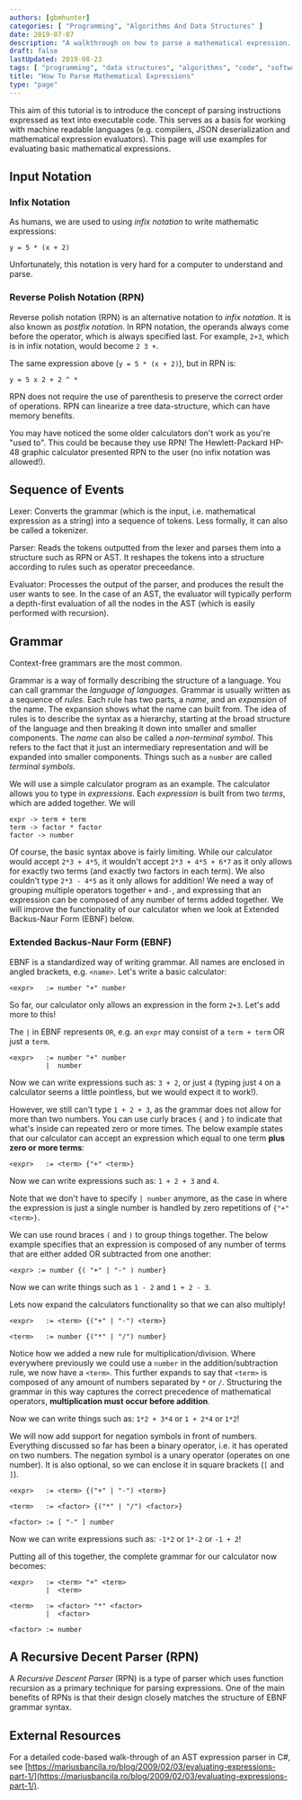 ```yaml
---
authors: [gbmhunter]
categories: [ "Programming", "Algorithms And Data Structures" ]
date: 2019-07-07
description: "A walkthrough on how to parse a mathematical expression. Covers grammar, lexers, parsers, RPN, infix and postfix notation, ASTs and more."
draft: false
lastUpdated: 2019-08-23
tags: [ "programming", "data structures", "algorithms", "code", "software", "extended Backus-Naur form", "EBNF", "recursive decent parsers", "RPN", "parsers", "grammar", "lexers", "evaluators", "abstract syntax trees", "AST", "infix notation", "postfix notation" ]
title: "How To Parse Mathematical Expressions"
type: "page"
---
```



This aim of this tutorial is to introduce the concept of parsing instructions expressed as text into executable code. This serves as a basis for working with machine readable languages (e.g. compilers, JSON deserialization and mathematical expression evaluators). This page will use examples for evaluating basic mathematical expressions.

## Input Notation

### Infix Notation

As humans, we are used to using _infix notation_ to write mathematic expressions:

```text
y = 5 * (x + 2)
```

Unfortunately, this notation is very hard for a computer to understand and parse.

### Reverse Polish Notation (RPN)

Reverse polish notation (RPN) is an alternative notation to _infix notation_. It is also known as _postfix notation_. In RPN notation, the operands always come before the operator, which is always specified last. For example, `2+3`, which is in infix notation, would become `2 3 +`.

The same expression above (`y = 5 * (x + 2)`), but in RPN is:

```text
y = 5 x 2 + 2 ^ *
```

RPN does not require the use of parenthesis to preserve the correct order of operations. RPN can linearize a tree data-structure, which can have memory benefits.

You may have noticed the some older calculators don't work as you're "used to". This could be because they use RPN! The Hewlett-Packard HP-48 graphic calculator presented RPN to the user (no infix notation was allowed!).

## Sequence of Events

Lexer: Converts the grammar (which is the input, i.e. mathematical expression as a string) into a sequence of tokens. Less formally, it can also be called a tokenizer.

Parser: Reads the tokens outputted from the lexer and parses them into a structure such as RPN or AST. It reshapes the tokens into a structure according to rules such as operator preceedance.

Evaluator: Processes the output of the parser, and produces the result the user wants to see. In the case of an AST, the evaluator will typically perform a depth-first evaluation of all the nodes in the AST (which is easily performed with recursion).

## Grammar



Context-free grammars are the most common.

Grammar is a way of formally describing the structure of a language. You can call grammar the _language of languages_. Grammar is usually written as a sequence of _rules_. Each rule has two parts, a _name_, and an _expansion_ of the name. The expansion shows what the name can built from. The idea of rules is to describe the syntax as a hierarchy, starting at the broad structure of the language and then breaking it down into smaller and smaller components. The _name_ can also be called a _non-terminal symbol_. This refers to the fact that it just an intermediary representation and will be expanded into smaller components. Things such as a `number` are called _terminal symbols_.

We will use a simple calculator program as an example. The calculator allows you to type in _expressions_. Each _expression_ is built from two _terms_, which are added together. We will 

```text
expr -> term + term
term -> factor * factor
factor -> number
```

Of course, the basic syntax above is fairly limiting. While our calculator would accept `2*3 + 4*5`, it wouldn't accept `2*3 + 4*5 + 6*7` as it only allows for exactly two terms (and exactly two factors in each term). We also couldn't type `2*3 - 4*5` as it only allows for addition! We need a way of grouping multiple operators together `+` and`-`, and expressing that an expression can be composed of any number of terms added together. We will improve the functionality of our calculator when we look at Extended Backus-Naur Form (EBNF) below.

### Extended Backus-Naur Form (EBNF)

EBNF is a standardized way of writing grammar. All names are enclosed in angled brackets, e.g. `<name>`. Let's write a basic calculator:

```text
<expr>   := number "+" number
```

So far, our calculator only allows an expression in the form `2+3`. Let's add more to this!

The `|` in EBNF represents `OR`, e.g. an `expr` may consist of a `term + term` OR just a `term`.

```text
<expr>   := number "+" number
         |  number
```

Now we can write expressions such as: `3 + 2`, or just `4` (typing just `4` on a calculator seems a little pointless, but we would expect it to work!).

However, we still can't type `1 + 2 + 3`, as the grammar does not allow for more than two numbers. You can use curly braces `{` and `}` to indicate that what's inside can repeated zero or more times. The below example states that our calculator can accept an expression which equal to one term **plus zero or more terms**:

```text
<expr>   := <term> {"+" <term>}
```

Now we can write expressions such as: `1 + 2 + 3` and `4`.

Note that we don't have to specify `| number` anymore, as the case in where the expression is just a single number is handled by zero repetitions of `{"+" <term>}`.

We can use round braces `(` and `)` to group things together. The below example specifies that an expression is composed of any number of terms that are either added OR subtracted from one another:

```text
<expr> := number {( "+" | "-" ) number}
```

Now we can write things such as `1 - 2` and `1 + 2 - 3`.

Lets now expand the calculators functionality so that we can also multiply! 

```text
<expr>   := <term> {("+" | "-") <term>}

<term>   := number {("*" | "/") number}
```

Notice how we added a new rule for multiplication/division. Where everywhere previously we could use a `number` in the addition/subtraction rule, we now have a `<term>`. This further expands to say that `<term>` is composed of any amount of numbers separated by `*` or `/`. Structuring the grammar in this way captures the correct precedence of mathematical operators, **multiplication must occur before addition**.

Now we can write things such as: `1*2 + 3*4` or `1 + 2*4` or `1*2`!

We will now add support for negation symbols in front of numbers. Everything discussed so far has been a binary operator, i.e. it has operated on two numbers. The negation symbol is a unary operator (operates on one number). It is also optional, so we can enclose it in square brackets (`[` and `]`).

```text
<expr>   := <term> {("+" | "-") <term>}

<term>   := <factor> {("*" | "/") <factor>}

<factor> := [ "-" ] number
```

Now we can write expressions such as: `-1*2` or `1*-2` or `-1 + 2`! 


Putting all of this together, the complete grammar for our calculator now becomes:

```text
<expr>   := <term> "+" <term>
         |  <term>

<term>   := <factor> "*" <factor>
         |  <factor>

<factor> := number
```


## A Recursive Decent Parser (RPN)

A _Recursive Descent Parser_ (RPN) is a type of parser which uses function recursion as a primary technique for parsing expressions. One of the main benefits of RPNs is that their design closely matches the structure of EBNF grammar syntax.

## External Resources

For a detailed code-based walk-through of an AST expression parser in C#, see [https://mariusbancila.ro/blog/2009/02/03/evaluating-expressions-part-1/](https://mariusbancila.ro/blog/2009/02/03/evaluating-expressions-part-1/).